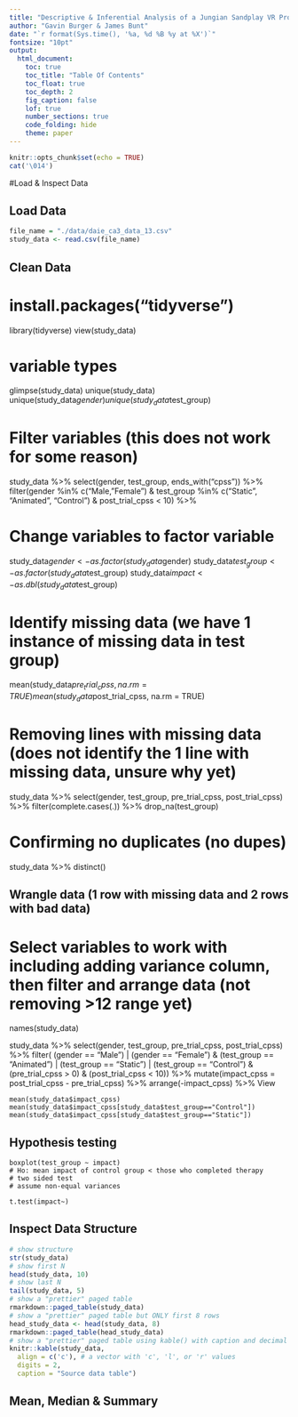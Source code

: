 ```yaml
---
title: "Descriptive & Inferential Analysis of a Jungian Sandplay VR Project"
author: "Gavin Burger & James Bunt"
date: "`r format(Sys.time(), '%a, %d %B %y at %X')`"
fontsize: "10pt"
output: 
  html_document:
    toc: true
    toc_title: "Table Of Contents"
    toc_float: true
    toc_depth: 2
    fig_caption: false
    lof: true
    number_sections: true
    code_folding: hide
    theme: paper
---
```


```r
knitr::opts_chunk$set(echo = TRUE)
cat('\014')
```

#Load & Inspect Data

## Load Data

```r
file_name = "./data/daie_ca3_data_13.csv"
study_data <- read.csv(file_name)
```

## Clean Data

# install.packages("tidyverse")
library(tidyverse)
view(study_data)

# variable types
glimpse(study_data)
unique(study_data)
unique(study_data$gender)
unique(study_data$test_group)

# Filter variables (this does not work for some reason)
study_data %>%
  select(gender, test_group, ends_with("cpss")) %>%
  filter(gender %in% c("Male, "Female") & test_group %in% c("Static", "Animated", "Control") & post_trial_cpss < 10) %>%

# Change variables to factor variable 
study_data$gender <- as.factor(study_data$gender)
study_data$test_group <- as.factor(study_data$test_group)
study_data$impact <- as.dbl(study_data$test_group)

# Identify missing data (we have 1 instance of missing data in test group)
mean(study_data$pre_trial_cpss, na.rm = TRUE)
mean(study_data$post_trial_cpss, na.rm = TRUE)

# Removing lines with missing data (does not identify the 1 line with missing data, unsure why yet)
study_data %>%
  select(gender, test_group, pre_trial_cpss, post_trial_cpss) %>%
  filter(complete.cases(.)) %>%
  drop_na(test_group) 
  
# Confirming no duplicates (no dupes)
study_data %>% distinct()

## Wrangle data (1 row with missing data and 2 rows with bad data)

# Select variables to work with including adding variance column, then filter and arrange data (not removing >12 range yet)

  names(study_data)
  
  study_data %>%
    select(gender, test_group, pre_trial_cpss, post_trial_cpss) %>%
    filter(
      (gender == "Male") | (gender == "Female") &
      (test_group == "Animated") | (test_group == "Static") | (test_group == "Control") &
      (pre_trial_cpss > 0) &
      (post_trial_cpss < 10)) %>%
    mutate(impact_cpss = post_trial_cpss - pre_trial_cpss) %>%
    arrange(-impact_cpss) %>%
    View
    
    mean(study_data$impact_cpss)
    mean(study_data$impact_cpss[study_data$test_group=="Control"])
    mean(study_data$impact_cpss[study_data$test_group=="Static"])
    
## Hypothesis testing
    
    boxplot(test_group ~ impact)
    # Ho: mean impact of control group < those who completed therapy
    # two sided test
    # assume non-equal variances
    
    t.test(impact~)


## Inspect Data Structure
```r
# show structure
str(study_data)
# show first N
head(study_data, 10)
# show last N
tail(study_data, 5)
# show a "prettier" paged table
rmarkdown::paged_table(study_data)
# show a "prettier" paged table but ONLY first 8 rows
head_study_data <- head(study_data, 8)
rmarkdown::paged_table(head_study_data)
# show a "prettier" paged table using kable() with caption and decimal digit max length and alignment = centre
knitr::kable(study_data,
  align = c('c'), # a vector with 'c', 'l', or 'r' values
  digits = 2,
  caption = "Source data table")
```

             
## Mean, Median & Summary




